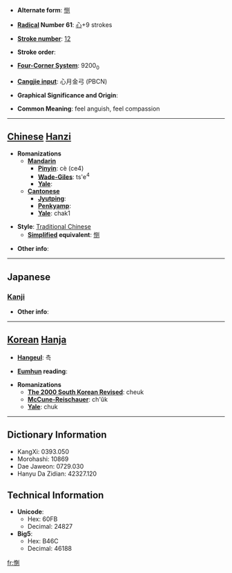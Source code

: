 * '''Alternate form''': [[恻]]

* '''[[Wiktionary:Chinese radical index| Radical]] Number 61''': [[Wiktionary:Chinese radical index 心|心]]+9 strokes

* '''[[Wiktionary:Chinese total strokes index|Stroke number]]''': [[Wiktionary:Chinese total strokes index 12|12]]

* '''Stroke order''': 

* '''[[Wiktionary:Chinese four corner index|Four-Corner System]]''': 9200<sub>0</sub>

* '''[[Wiktionary:Chinese Cangjie index|Cangjie input]]''': 心月金弓 (PBCN)

* '''Graphical Significance and Origin''': 

* '''Common Meaning''': feel anguish, feel compassion

----

== [[Chinese]] [[Hanzi]] ==

* '''Romanizations'''
** '''[[Mandarin]]'''
*** '''[[Pinyin]]''': cè (ce4)
*** '''[[Wade-Giles]]''': ts'e<sup>4</sup>
*** '''[[Yale]]''': 
** '''[[Cantonese]]'''
*** '''[[Jyutping]]''':
*** '''[[Penkyamp]]''': 
*** '''[[Yale]]''': chak1

* '''Style''': [[Traditional Chinese]] 
** '''[[Simplified Chinese|Simplified]] equivalent''': [[恻]]

* '''Other info''': 

----

==Japanese==
===[[Kanji]]===
{{kanji|on readings=[[そく]] (soku), [[しょく]] (shoku)
|kun readings=[[いたむ]] (itamu)
}}

* '''Other info''':  

----

== [[Korean]] [[Hanja]] ==

* '''[[Hangeul]]''': 측

* '''[[Eumhun]] reading''': 

* '''Romanizations'''
** '''[[The 2000 South Korean Revised Romanization|The 2000 South Korean Revised]]''': cheuk
** '''[[McCune-Reischauer]]''': ch'ŭk
** '''[[Yale]]''': chuk

----

== Dictionary Information ==

* KangXi: 0393.050
* Morohashi: 10869
* Dae Jaweon: 0729.030
* Hanyu Da Zidian: 42327.120

== Technical Information ==

* '''Unicode''':
** Hex: 60FB
** Decimal: 24827
* '''Big5''':
** Hex: B46C
** Decimal: 46188

[[fr:惻]]